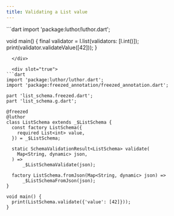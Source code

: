 ```yaml
---
title: Validating a List value
---
```



<CodeGenContentSwitcher>
  <div slot="false">
```dart
import 'package:luthor/luthor.dart';

void main() { 
  final validator = l.list(validators: [l.int()]);
  print(validator.validateValue([42]));
}
```
  </div>

  <div slot="true">
```dart
import 'package:luthor/luthor.dart';
import 'package:freezed_annotation/freezed_annotation.dart';

part 'list_schema.freezed.dart';
part 'list_schema.g.dart';

@freezed
@luthor
class ListSchema extends _$ListSchema {
  const factory ListSchema({
    required List<int> value,
  }) = _$ListSchema;

  static SchemaValidationResult<ListSchema> validate(
    Map<String, dynamic> json,
  ) =>
      _$ListSchemaValidate(json);

  factory ListSchema.fromJson(Map<String, dynamic> json) =>
      _$ListSchemaFromJson(json);
}

void main() {
  print(ListSchema.validate({'value': [42]}));
}
```
  </div>
</CodeGenContentSwitcher>
